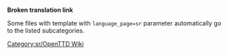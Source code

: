 '''Broken translation link'''{{en/-}}
{{en/Bilingual box| Sr
| ---.
| ''This page provides an index for a wide range of '''files (images) in Serbian''' in OpenTTD Wiki.''}}

Some files with {{s|Other languages files}} template with <code>language_page=sr</code> parameter automatically go to the listed subcategories.

[[Category:sr/OpenTTD Wiki]]